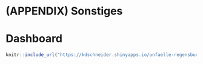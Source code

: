 # (APPENDIX) Sonstiges {-}
# Dashboard {#dashboard}

```r
knitr::include_url("https://kdschneider.shinyapps.io/unfaelle-regensburg/")
```

